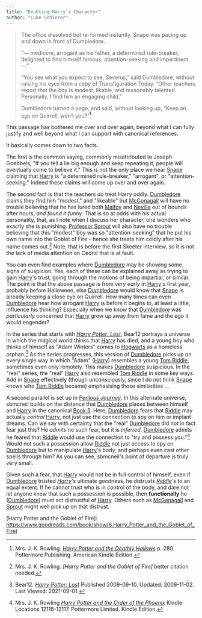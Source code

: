 ```yaml
---
title: "Doubting Harry's Character"
author: "Luke Schierer"
---
```


> The office dissolved but re-formed instantly. Snape was pacing up and down in
> front of Dumbledore. 
> 
> “— mediocre, arrogant as his father, a determined rule-breaker, delighted to
> find himself famous, attention-seeking and impertinent —” 
> 
> “You see what you expect to see, Severus,” said Dumbledore, without raising
> his eyes from a copy of Transfiguration Today. “Other teachers report that the
> boy is modest, likable, and reasonably talented. Personally, I find him an
> engaging child.” 
> 
> Dumbledore turned a page, and said, without looking up, “Keep an eye on
> Quirrell, won’t you?”[^20210901-1]

This passage has bothered me over and over again, beyond what I can fully
justify and well beyond what I can support with canonical references.  

It basically comes down to two facts.  

The first is the common saying, commonly misattributed to Joseph Goebbels, "If
you tell a lie big enough and keep repeating it, people will eventually come to
believe it."  This is not the only place we hear [Snape][] claiming that
[Harry][] is "a determined rule-breaker," "arrogant", or "attention-seeking."
Indeed these claims will come up over and over again.  

The second fact is that the teachers *do* treat Harry oddly.  [Dumbledore][]
claims they find him "modest," and "likeable" but [McGonagall][] will have no
trouble believing that he has lured both [Malfoy][] and [Neville][] out of
bounds after hours, *and found it funny.*  That is so at odds with his actual
personality, that, as I note when I discuss her character, one wonders who
exactly she is punishing.  [Professor Sprout][] will also have no trouble
believing that this "modest" boy was so "attention-seeking" that he put his own
name into the Goblet of Fire - hence she treats him coldly after his name comes
out.[^20210901-2]  Note, that is before the first Skeeter interview, so it is
not the lack of media attention on Cedric that is at fault. 

[Malfoy]: <../../../../malfoy/draco_lucius/>

[Neville]: <../../../../longbottom/neville>

You can even find examples where [Dumbledore][] may be showing some signs of
suspicion. Yes, each of these can be explained away as trying to gain
[Harry][]'s trust, going through the motions of being impartial, or similar.
The point is that the above passage is from *very early* in [Harry][]'s first
year, probably before Halloween, else [Dumbledore][] would know that [Snape][]
is already keeping a close eye on Quirrell.  How many times can even
[Dumbledore][] hear how arrogant [Harry][] is before it begins to, at least a
little, influence his thinking?  Especially when we know that [Dumbledore][]
was *particularly* concerned that [Harry][] grow up away from fame and the ego
it would engender?  

In the series that starts with _[Harry Potter: Lost][B12HPL1]_, Bear12 portrays
a universe in which the magical world thinks that [Harry][] has died, and a
young boy who thinks of himself as "Adam Winters" comes to [Hogwarts][] as a
homeless orphan.[^20210901-3]  As the series progresses, this version of
[Dumbledore][] picks up on every single way in which "Adam" \([Harry][]\)
resembles a young [Tom Riddle][], sometimes even only remotely.  This makes
[Dumbledore][] suspicious.  In the "real" series, the "real" [Harry][] also
resembled [Tom Riddle][] in some key ways.  Add in [Snape][] effectively
(though unconsciously, since I do not think [Snape][] knows who [Tom Riddle][]
became) emphasising those similarities … 

A second parallel is set up in _[Perilous Journey][]_.  In this alternate
universe, sbmcneil builds on the distance that [Dumbledore][] places between
himself and [Harry][] in the canonical [Book 5][].  Here, [Dumbledore][] fears
that [Riddle][] may actually *control* [Harry][], not just use the connection
to spy on him or implant dreams.  Can we say with certainty that the "real"
[Dumbledore][] did not in fact fear just this?  He *admits* no such fear, but
it is *inferred*.  [Dumbledore][] admits he feared that [Riddle][] would use the
connection to "try and possess you."[^221109-1]  Would not such a possession
allow [Riddle][] not just access to spy on [Dumbledore][] but to manipulate
[Harry][]'s body, and perhaps even cast other spells through him?  As you can
see, sbmcneil's point of departure is truly very small.  

Given such a fear, that [Harry][] would not be in full control of himself, even
if [Dumbledore][] trusted *[Harry][]'s* ultimate goodness, he distrusts
*[Riddle]'s* to an equal extent.  If he cannot trust who is in control of the
body, and dare not let anyone know that such a possession is possible, then
**functionally** he ([Dumbledore][]) must act distrustful of [Harry][].  Others
such as [McGonagall][] and [Sprout][] might well pick up on that distrust.

[^221109-1]: Mrs. J. K. Rowling
    _[Harry Potter and the Order of the Phoenix](https://www.librarything.com/work/115/book/225886709)_
    Kindle Locations 12116-12117. Pottermore Limited. Kindle Edition. 

[Book 5]: https://www.librarything.com/work/115/book/225886709

[Perilous Journey]: https://www.fanfiction.net/s/8281675

[Dumbledore]: <../../../../dumbledore/albus_percival_wulfric_brian>

[McGonagall]: <../../../../mcgonagall/minerva>

[Professor Sprout]: <../../../../sprout/pomona>

[Sprout]: <../../../../sprout/pomona>

[Snape]: <../../../../snape/severus>

[Hogwarts]: <../../../../../hogwarts>

[Tom Riddle]: <../../../../riddle/tom_marvolo>

[Riddle]: <../../../../riddle/tom_marvolo>

[^20210901-1]: Mrs. J. K. Rowling. 
    _[Harry Potter and the Deathly Hallows]_
    p. 280. Pottermore Publishing. American Kindle Edition. 

[Harry Potter and the Deathly Hallows]: https://www.goodreads.com/book/show/136251.Harry_Potter_and_the_Deathly_Hallows

[^20210901-2]: Mrs. J. K. Rowling. 
    _[Harry Potter and the Goblet of Fire]_
    better citation needed. 

[Harry Potter and the Goblet of Fire]: https://www.goodreads.com/book/show/6.Harry_Potter_and_the_Goblet_of_Fire)

[^20210901-3]: Bear12. _[Harry Potter: Lost][B12HPL2]_
    Published 2009-09-10. Updated: 2009-11-02. Last Viewed: 2021-09-01. 

[B12HPL1]: https://www.fanfiction.net/s/5366780

[B12HPL2]: https://www.fanfiction.net/s/5366780

[Culture]: <../../../../../culture>

[ICW]: <../../../../../culture>

[History]: <../../../../../history>

[horcruxes]: <../../../../../magic/dark/horcruxes/>

[Horcruxes]: <../../../../../magic/dark/horcruxes/>

[Lupin]: <../../../../lupin/remus_john>

[Kingsley]: <../../../../shacklebolt/kingsley/>

[Moody]: <../../../../people/moody/>

[TMR1]: <../../../../riddle/tom_marvolo>

[Harry]: <../../../../potter/harry_james>

[Hermione]: <../../../../granger/hermione_jean>

[Ron]: <../../../../weasley/ronald_bilius>

[Bill]: <../../../../weasley/william_arthur>
